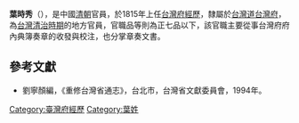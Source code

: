 {{No footnotes|time=2017-02-11T04:02:35+00:00}}
'''葉時秀'''（{{bd|？||？|catIdx=}}），是中國[[清朝|清朝]]官員，於1815年上任[[台灣府經歷|台灣府經歷]]，隸屬於[[台灣道|台灣道]][[台灣府|台灣府]]，為[[台灣清治時期|台灣清治時期]]的地方官員，官職品等則為正七品以下，該官職主要從事台灣府府內典簿奏章的收發與校注，也分掌章奏文書。
{{start box}}
{{s-before|[[徐鍔|徐鍔]]}}
{{s-title|[[台灣府經歷|台灣府經歷]]|1815年上任}}
{{s-after|[[徐鍔|徐鍔]]}}
{{end box}}

==參考文獻==
*劉寧顏編，《重修台灣省通志》，台北市，台灣省文獻委員會，1994年。
{{清朝人物小作品}}

[[Category:臺灣府經歷|Category:臺灣府經歷]]
[[Category:葉姓|Category:葉姓]]